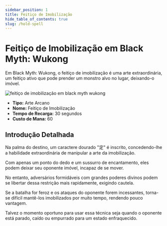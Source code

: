 ```yaml
---
sidebar_position: 1
title: Feitiço de Imobilização
hide_table_of_contents: true
slug: /hold-spell
---
```


# Feitiço de Imobilização em Black Myth: Wukong

Em Black Myth: Wukong, o feitiço de imobilização é uma arte extraordinária, um feitiço ativo que pode prender um monstro alvo no lugar, deixando-o imóvel.

<img
    src="https://pub-0a8ecc5052d0464f962a5358e503f73e.r2.dev/holdspell.gif"
    alt="feitiço de imobilização em black myth wukong"
/>

- **Tipo:** Arte Arcano
- **Nome:** Feitiço de Imobilização
- **Tempo de Recarga:** 30 segundos
- **Custo de Mana:** 60

## Introdução Detalhada

Na palma do destino, um caractere dourado "定" é inscrito, concedendo-lhe a habilidade extraordinária de manipular a arte da imobilização.

Com apenas um ponto do dedo e um sussurro de encantamento, eles podem deixar seu oponente imóvel, incapaz de se mover.

No entanto, adversários formidáveis com grandes poderes divinos podem se libertar dessa restrição mais rapidamente, exigindo cautela.

Se a batalha for feroz e os ataques do oponente forem incessantes, torna-se difícil mantê-los imobilizados por muito tempo, rendendo pouco vantagem.

Talvez o momento oportuno para usar essa técnica seja quando o oponente está parado, caído ou empurrado para um estado enfraquecido.